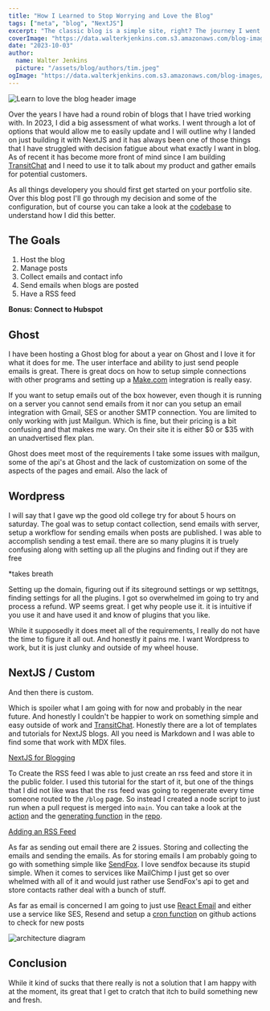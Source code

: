 ```yaml
---
title: "How I Learned to Stop Worrying and Love the Blog"
tags: ["meta", "blog", "NextJS"]
excerpt: "The classic blog is a simple site, right? The journey I went through to update this blog and what I eventually landed on. It's not for everyone, but I really like it."
coverImage: "https://data.walterkjenkins.com.s3.amazonaws.com/blog-images/love-the-blog/heading-image.jpg"
date: "2023-10-03"
author:
  name: Walter Jenkins
  picture: "/assets/blog/authors/tim.jpeg"
ogImage: "https://data.walterkjenkins.com.s3.amazonaws.com/blog-images/love-the-blog/heading-image.jpg"
---
```


![Learn to love the blog header image](https://data.walterkjenkins.com.s3.amazonaws.com/blog-images/love-the-blog/heading-image.jpg)

Over the years I have had a round robin of blogs that I have tried working with. In 2023, I did a big assessment of what works. I went through a lot of options that would allow me to easily update and I will outline why I landed on just building it with NextJS and it has always been one of those things that I have struggled with decision fatigue about what exactly I want in blog. As of recent it has become more front of mind since I am building [TransitChat](https://www.transit.chat/) and I need to use it to talk about my product and gather emails for potential customers.

As all things developery you should first get started on your portfolio site. Over this blog post I'll go through my decision and some of the configuration, but of course you can take a look at the [codebase](https://github.com/AvidDabbler/walterkjenkins.com) to understand how I did this better.

## The Goals

1. Host the blog
2. Manage posts
3. Collect emails and contact info
4. Send emails when blogs are posted
5. Have a RSS feed

**Bonus: Connect to Hubspot**

## Ghost

I have been hosting a Ghost blog for about a year on Ghost and I love it for what it does for me. The user interface and ability to just send people emails is great. There is great docs on how to setup simple connections with other programs and setting up a [Make.com](https://www.make.com) integration is really easy.

If you want to setup emails out of the box however, even though it is running on a server you cannot send emails from it nor can you setup an email integration with Gmail, SES or another SMTP connection. You are limited to only working with just Mailgun. Which is fine, but their pricing is a bit confusing and that makes me wary. On their site it is either $0 or $35 with an unadvertised flex plan.

Ghost does meet most of the requirements I take some issues with mailgun, some of the api's at Ghost and the lack of customization on some of the aspects of the pages and email. Also the lack of

## Wordpress

I will say that I gave wp the good old college try for about 5 hours on saturday. The goal was to setup contact collection, send emails with server, setup a workflow for sending emails when posts are published. I was able to accomplish sending a test email. there are so many plugins it is truely confusing along with setting up all the plugins and finding out if they are free

*takes breath

Setting up the domain, figuring out if its siteground settings or wp settitngs, finding settings for all the plugins. I got so overwhelmed im going to try and process a refund.
WP seems great. I get why people use it. it is intuitive if you use it and have used it and know of plugins that you like. 

While it supposedly it does meet all of the requirements, I really do not have the time to figure it all out. And honestly it pains me. I want Wordpress to work, but it is just clunky and outside of my wheel house. 

## NextJS / Custom

And then there is custom. 

Which is spoiler what I am going with for now and probably in the near future. And honestly I couldn't be happier to work on something simple and easy outside of work and [TransitChat](https://www.transit.chat/). Honestly there are a lot of templates and tutorials for NextJS blogs. All you need is Markdown and I was able to find some that work with MDX files.

[NextJS for Blogging](https://github.com/vercel/next.js/tree/canary/examples/with-mdx-remote)

To Create the RSS feed I was able to just create an rss feed and store it in the public folder. I used this tutorial for the start of it, but one of the things that I did not like was that the rss feed was going to regenerate every time someone routed to the `/blog` page. So instead I created a node script to just run when a pull request is merged into `main`. You can take a look at the [action](https://github.com/AvidDabbler/walterkjenkins.com/blob/main/.github/workflows/merge-main.yml) and the [generating function](https://github.com/AvidDabbler/walterkjenkins.com/blob/527641099ea00e24a114ad248c5437a28b14b438/src/utils/blog.ts#L8) in the [repo](https://github.com/AvidDabbler/walterkjenkins.com/blob/).

[Adding an RSS Feed](https://blog.logrocket.com/adding-rss-feed-next-js-app/)

As far as sending out email there are 2 issues. Storing and collecting the emails and sending the emails. As for storing emails I am probably going to go with something simple like [SendFox](htts://www.sendfox.com). I love sendfox because its stupid simple. When it comes to services like MailChimp I just get so over whelmed with all of it and would just rather use SendFox's api to get and store contacts rather deal with a bunch of stuff.

As far as email is concerned I am going to just use [React Email](https://react.email/) and either use a service like SES, Resend and setup a [cron function](https://docs.github.com/en/actions/using-workflows/events-that-trigger-workflows#schedule) on github actions to check for new posts

![architecture diagram](https://data.walterkjenkins.com.s3.amazonaws.com/blog-images/love-the-blog/diagram.png)


## Conclusion

While it kind of sucks that there really is not a solution that I am happy with at the moment, its great that I get to cratch that itch to build something new and fresh. 
